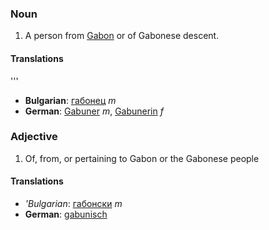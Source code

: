 ===Noun===
#A person from [[Gabon]] or of Gabonese descent.
====Translations===='''
*'''Bulgarian''': [[габонец]] ''m''
*'''German''': [[Gabuner]] ''m'', [[Gabunerin]] ''f''

===Adjective===
#Of, from, or pertaining to Gabon or the Gabonese people 
====Translations====
*'''Bulgarian'': [[габонски]] ''m''
*'''German''': [[gabunisch]]